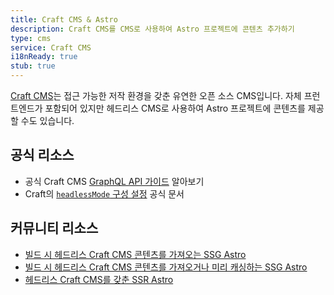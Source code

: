 ```yaml
---
title: Craft CMS & Astro
description: Craft CMS를 CMS로 사용하여 Astro 프로젝트에 콘텐츠 추가하기
type: cms
service: Craft CMS
i18nReady: true
stub: true
---
```


[Craft CMS](https://craftcms.com/)는 접근 가능한 저작 환경을 갖춘 유연한 오픈 소스 CMS입니다. 자체 프런트엔드가 포함되어 있지만 헤드리스 CMS로 사용하여 Astro 프로젝트에 콘텐츠를 제공할 수도 있습니다.

## 공식 리소스

- 공식 Craft CMS [GraphQL API 가이드](https://craftcms.com/docs/5.x/development/graphql.html) 알아보기
- Craft의 [`headlessMode` 구성 설정](https://craftcms.com/docs/5.x/reference/config/general.html#headlessmode) 공식 문서

## 커뮤니티 리소스

- [빌드 시 헤드리스 Craft CMS 콘텐츠를 가져오는 SSG Astro](https://www.olets.dev/posts/ssg-astro-with-headless-craft-cms-content-fetched-at-build-time/)
- [빌드 시 헤드리스 Craft CMS 콘텐츠를 가져오거나 미리 캐싱하는 SSG Astro](https://www.olets.dev/posts/ssg-astro-with-headless-craft-cms-content-fetched-at-build-time-or-cached-in-advance/)
- [헤드리스 Craft CMS를 갖춘 SSR Astro](https://www.olets.dev/posts/ssr-astro-with-headless-craft-cms/)
